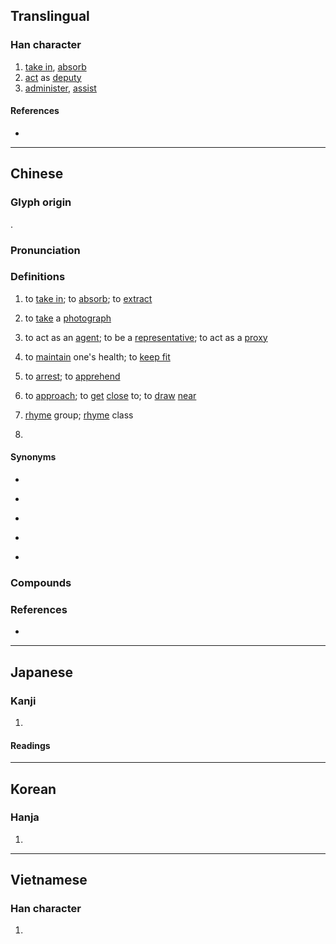 {{also|摄|摂|撮}}
{{character info}}
==Translingual==
{{Han simplified forms|攝|摂|摄}}

===Han character===
{{Han char|rn=64|rad=手|as=18|sn=21|four=51041|canj=QSJJ|ids=⿰扌聶}}

# [[take in]], [[absorb]]
# [[act]] as [[deputy]]
# [[administer]], [[assist]]

====References====
* {{Han ref|kx=0463.330|dkj=13010|dj=0812.350|hdz=31986.080|uh=651D|ud=25885|bh=C4E1|bd=50401}}

----

==Chinese==
{{zh-forms|s=摄}}

===Glyph origin===
{{Han etym}}
{{Han compound|手|alt1=扌|聶|ls=psc|c1=s|t1=hand|c2=p}}.

===Pronunciation===
{{zh-pron
|m=shè,niè
|ma=y
|c=sip3,nip6
|c-t=niap2
|h=pfs=ngiap;gd=ngiab5
|md=
|mn=ml:siap/liap
|mn-t=niab4
|w=4seq
|mc=y
|oc=y
|cat=v,n
}}
{{zh-attn-split}}

===Definitions===
{{zh-hanzi}}

# {{lb|zh|literary|or in compounds}} to [[take in]]; to [[absorb]]; to [[extract]]
# {{lb|zh|literary|or in compounds}} to [[take]] a [[photograph]]
# {{lb|zh|literary|or in compounds}} to act as an [[agent]]; to be a [[representative]]; to act as a [[proxy]]
# {{lb|zh|literary|or in compounds}} to [[maintain]] one's health; to [[keep fit]]
# {{lb|zh|literary|or in compounds}} to [[arrest]]; to [[apprehend]]
# {{lb|zh|literary|or in compounds}} to [[approach]]; to [[get]] [[close]] to; to [[draw]] [[near]]
# {{lb|zh|Chinese phonetics}} [[rhyme]] group; [[rhyme]] class {{gloss|one of 16 sets of {{zh-l|*韻}} in [[Middle Chinese]]}}
# {{lb|zh|Cantonese}} {{zh-alt-form|𤗈|tr=sip<sup>3</sup>|to squeeze in, to stuff in}}
#: {{zh-x|攝衫|to '''tuck in''' clothing|C}}

====Synonyms====
* {{s|to take in}}
{{zh-syn-saurus|吸取}}
* {{s|to take a photograph}}
{{zh-syn-saurus|拍攝}}
* {{s|to maintain one's health}}
{{zh-syn-saurus|保養身體}}
* {{s|to arrest}}
{{zh-syn-saurus|逮捕}}
* {{s|to approach}}
{{zh-syn-saurus|逼近}}

===Compounds===
{{zh-der|攝像|攝提|攝提格|攝像機|攝制|攝動|攝取|攝影|攝影家|攝影棚|攝影機|攝政|攝氏|攝氏溫度計|攝生|攝行|攝音|攝食|勾攝|光攝|倒攝|居攝|屏氣攝息|將攝|報導攝影|天文攝影|勾魂攝魄|勾攝公事|攝理|珍攝|拍攝|攝篆|攝畫|攝影師|攝影小說|攝魂|攝龜|攝伏|攝衛|攝養|攝魄鉤魂|攝影室|攝論師|攝大乘論|攝位|攝威擅勢|攝護腺|攝衣|攝製|調攝|航空攝影|該攝|近攝鏡頭|複合攝影|追魂攝魄|立體攝影|綰攝|高速攝影|近焦攝影|韻攝|雷射攝影|特攝}}

===References===
* {{R:yue:Hanzi}}

{{zh-cat|Advanced}}

----

==Japanese==
{{ja-kanji forms|摂|攝}}

===Kanji===
{{ja-kanji|grade=|rs=手18|shin=摂}}

# {{rfdef|ja|sort=手18}}

====Readings====
{{ja-readings
|goon=しょう<せふ
|kanon=しょう<せふ
|kanyoon=せつ
|kun=おさ-める, かね-る, と-る
}}

----

==Korean==

===Hanja===
{{ko-hanja|hangeul=[[섭]], [[엽]]|eumhun=|rv=seop, yeop|mr=sŏp, yŏp|y=sep, yep}}

# {{rfdef|ko|sort=手18}}

----

==Vietnamese==

===Han character===
{{vi-readings|reading=nhép, nếp, nhiếp, xếp, nhẹp, nhíp, triếp|rs=手18}}

# {{rfdef|vi|sort=手18}}